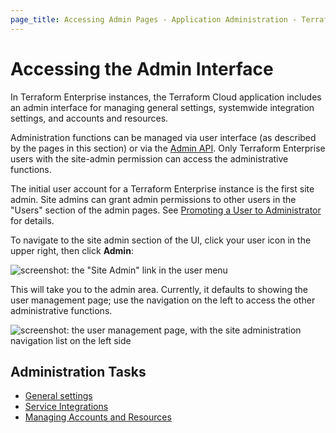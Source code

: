 ```yaml
---
page_title: Accessing Admin Pages - Application Administration - Terraform Enterprise
---
```


# Accessing the Admin Interface

In Terraform Enterprise instances, the Terraform Cloud application includes an admin interface for managing general settings, systemwide integration settings, and accounts and resources.

Administration functions can be managed via user interface (as described by the pages in this section) or via the [Admin API](/enterprise/api-docs/admin). Only Terraform Enterprise users with the site-admin permission can access the administrative functions.

The initial user account for a Terraform Enterprise instance is the first site admin. Site admins can grant admin permissions to other users in the "Users" section of the admin pages. See [Promoting a User to Administrator](/enterprise/admin/application/resources#promoting-a-user-to-administrator) for details.

To navigate to the site admin section of the UI, click your user icon in the upper right, then click **Admin**:

![screenshot: the "Site Admin" link in the user menu](/img/docs/admin-navigate.png)

This will take you to the admin area. Currently, it defaults to showing the user management page; use the navigation on the left to access the other administrative functions.

![screenshot: the user management page, with the site administration navigation list on the left side](/img/docs/admin-users.png)

## Administration Tasks

* [General settings](/enterprise/admin/application/general)
* [Service Integrations](/enterprise/admin/application/integration)
* [Managing Accounts and Resources](/enterprise/admin/application/resources)
